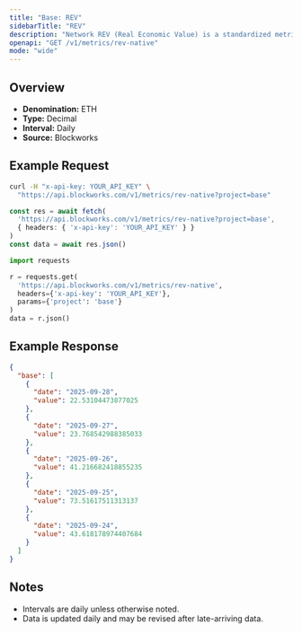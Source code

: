 ```yaml
---
title: "Base: REV"
sidebarTitle: "REV"
description: "Network REV (Real Economic Value) is a standardized metric that tracks blockchain value accrual generated by user activity. REV consists of both in-protocol transaction fees and out-of-protocol tips that users pay for transaction execution, so it measures the monetary demand to transact onchain."
openapi: "GET /v1/metrics/rev-native"
mode: "wide"
---
```


## Overview

- **Denomination:** ETH
- **Type:** Decimal
- **Interval:** Daily
- **Source:** Blockworks

## Example Request

<CodeGroup>

```bash cURL
curl -H "x-api-key: YOUR_API_KEY" \
  "https://api.blockworks.com/v1/metrics/rev-native?project=base"
```

```typescript TypeScript
const res = await fetch(
  'https://api.blockworks.com/v1/metrics/rev-native?project=base',
  { headers: { 'x-api-key': 'YOUR_API_KEY' } }
)
const data = await res.json()
```

```python Python
import requests

r = requests.get(
  'https://api.blockworks.com/v1/metrics/rev-native',
  headers={'x-api-key': 'YOUR_API_KEY'},
  params={'project': 'base'}
)
data = r.json()
```

</CodeGroup>

## Example Response

```json
{
  "base": [
    {
      "date": "2025-09-28",
      "value": 22.53104473877025
    },
    {
      "date": "2025-09-27",
      "value": 23.768542988385033
    },
    {
      "date": "2025-09-26",
      "value": 41.216682418855235
    },
    {
      "date": "2025-09-25",
      "value": 73.51617511313137
    },
    {
      "date": "2025-09-24",
      "value": 43.618178974407684
    }
  ]
}
```

## Notes
- Intervals are daily unless otherwise noted.
- Data is updated daily and may be revised after late-arriving data.